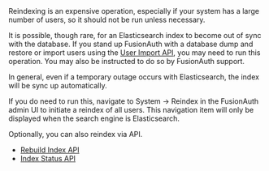 
<Aside type="caution">
Reindexing is an expensive operation, especially if your system has a large number of users, so it should not be run unless necessary.
</Aside>

It is possible, though rare, for an Elasticsearch index to become out of sync with the database. If you stand up FusionAuth with a database dump and restore or import users using the [User Import API](/docs/apis/users#import-users), you may need to run this operation. You may also be instructed to do so by FusionAuth support.

In general, even if a temporary outage occurs with Elasticsearch, the index will be sync up automatically.


If you do need to run this, navigate to <Breadcrumb>System -> Reindex</Breadcrumb> in the FusionAuth admin UI to initiate a reindex of all users. This navigation item will only be displayed when the search engine is Elasticsearch.

Optionally, you can also reindex via API.

- [Rebuild Index API](/docs/apis/system#rebuild-the-elasticsearch-index)
- [Index Status API](/docs/apis/system#retrieve-the-status-of-an-index-rebuild)

